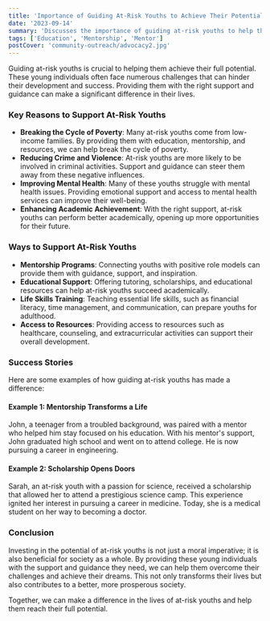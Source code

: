```yaml
---
title: 'Importance of Guiding At-Risk Youths to Achieve Their Potential'
date: '2023-09-14'
summary: 'Discusses the importance of guiding at-risk youths to help them achieve their potential, breaking the cycle of poverty, reducing crime, and improving mental health.'
tags: ['Education', 'Mentorship', 'Mentor']
postCover: 'community-outreach/advocacy2.jpg'
---
```


<CustomImage src='community-outreach/advocacy2.jpg' alt='community-outreach/advocacy'/>
Guiding at-risk youths is crucial to helping them achieve their full potential. These young individuals often face numerous challenges that can hinder their development and success. Providing them with the right support and guidance can make a significant difference in their lives.

### Key Reasons to Support At-Risk Youths

- **Breaking the Cycle of Poverty**: Many at-risk youths come from low-income families. By providing them with education, mentorship, and resources, we can help break the cycle of poverty.
- **Reducing Crime and Violence**: At-risk youths are more likely to be involved in criminal activities. Support and guidance can steer them away from these negative influences.
- **Improving Mental Health**: Many of these youths struggle with mental health issues. Providing emotional support and access to mental health services can improve their well-being.
- **Enhancing Academic Achievement**: With the right support, at-risk youths can perform better academically, opening up more opportunities for their future.

### Ways to Support At-Risk Youths

- **Mentorship Programs**: Connecting youths with positive role models can provide them with guidance, support, and inspiration.
- **Educational Support**: Offering tutoring, scholarships, and educational resources can help at-risk youths succeed academically.
- **Life Skills Training**: Teaching essential life skills, such as financial literacy, time management, and communication, can prepare youths for adulthood.
- **Access to Resources**: Providing access to resources such as healthcare, counseling, and extracurricular activities can support their overall development.

### Success Stories

Here are some examples of how guiding at-risk youths has made a difference:

#### Example 1: Mentorship Transforms a Life

John, a teenager from a troubled background, was paired with a mentor who helped him stay focused on his education. With his mentor's support, John graduated high school and went on to attend college. He is now pursuing a career in engineering.

#### Example 2: Scholarship Opens Doors

Sarah, an at-risk youth with a passion for science, received a scholarship that allowed her to attend a prestigious science camp. This experience ignited her interest in pursuing a career in medicine. Today, she is a medical student on her way to becoming a doctor.

### Conclusion

Investing in the potential of at-risk youths is not just a moral imperative; it is also beneficial for society as a whole. By providing these young individuals with the support and guidance they need, we can help them overcome their challenges and achieve their dreams. This not only transforms their lives but also contributes to a better, more prosperous society.

Together, we can make a difference in the lives of at-risk youths and help them reach their full potential.
